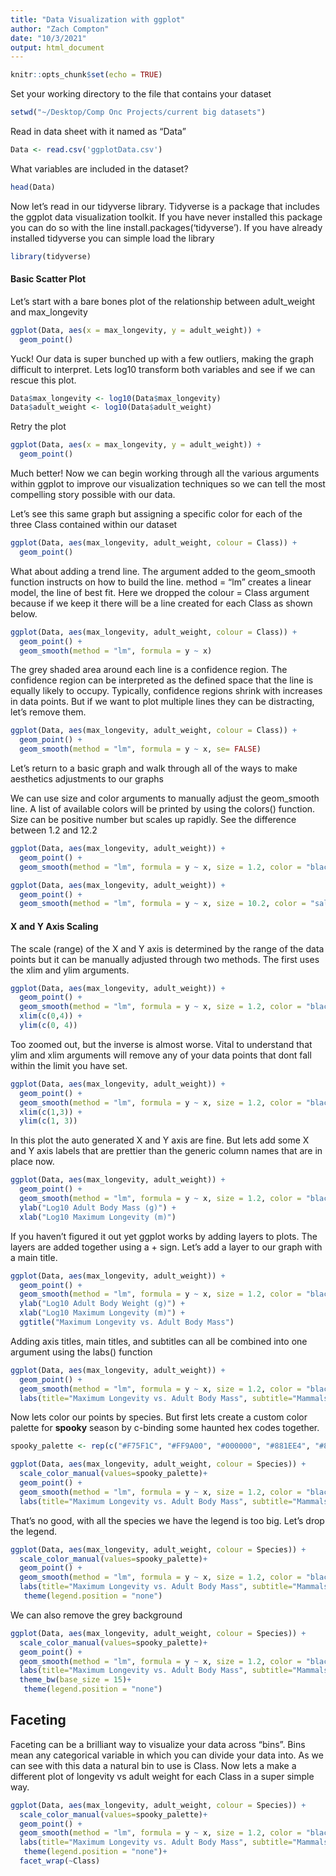 ```yaml
---
title: "Data Visualization with ggplot"
author: "Zach Compton"
date: "10/3/2021"
output: html_document
---
```


```r
knitr::opts_chunk$set(echo = TRUE)
```

Set your working directory to the file that contains your dataset
```r
setwd("~/Desktop/Comp Onc Projects/current big datasets")
```

Read in data sheet with it named as "Data"
```r
Data <- read.csv('ggplotData.csv')
```

What variables are included in the dataset?
```r
head(Data)
```

Now let's read in our tidyverse library. Tidyverse is a package that includes the ggplot data visualization toolkit. If you have never installed this package you can do so with the line
install.packages('tidyverse'). If you have already installed tidyverse you can simple load the library 
```r
library(tidyverse)
```

#### Basic Scatter Plot
Let's start with a bare bones plot of the relationship between adult_weight and max_longevity
```r
ggplot(Data, aes(x = max_longevity, y = adult_weight)) + 
  geom_point()
```

Yuck! Our data is super bunched up with a few outliers, making the graph difficult to interpret. Lets log10 transform both variables and see if we can rescue this plot.
```r
Data$max_longevity <- log10(Data$max_longevity)
Data$adult_weight <- log10(Data$adult_weight)
```

Retry the plot
```r
ggplot(Data, aes(x = max_longevity, y = adult_weight)) + 
  geom_point()
```

Much better! Now we can begin working through all the various arguments within ggplot to improve our visualization techniques so we can tell the most compelling story possible with our data.

Let's see this same graph but assigning a specific color for each of the three Class contained within our dataset
```r
ggplot(Data, aes(max_longevity, adult_weight, colour = Class)) + 
  geom_point()
```

What about adding a trend line. The argument added to the geom_smooth function instructs on how to build the line. method = "lm" creates a linear model, the line of best fit. Here we dropped the colour = Class argument because if we keep it there will be a line created for each Class as shown below.
```r
ggplot(Data, aes(max_longevity, adult_weight, colour = Class)) + 
  geom_point() + 
  geom_smooth(method = "lm", formula = y ~ x)
```

The grey shaded area around each line is a confidence region. The confidence region can be interpreted as the defined space that the line is equally likely to occupy. Typically, confidence regions shrink with increases in data points. But if we want to plot multiple lines they can be distracting, let's remove them.
```r
ggplot(Data, aes(max_longevity, adult_weight, colour = Class)) + 
  geom_point() + 
  geom_smooth(method = "lm", formula = y ~ x, se= FALSE)
```


Let's return to a basic graph and walk through all of the ways to make aesthetics adjustments to our graphs

We can use size and color arguments to manually adjust the geom_smooth line. A list of available colors will be printed by using the colors() function. Size can be positive number but scales up rapidly. See the difference between 1.2 and 12.2
```r
ggplot(Data, aes(max_longevity, adult_weight)) + 
  geom_point() + 
  geom_smooth(method = "lm", formula = y ~ x, size = 1.2, color = "black", se = FALSE)
```


```r
ggplot(Data, aes(max_longevity, adult_weight)) + 
  geom_point() + 
  geom_smooth(method = "lm", formula = y ~ x, size = 10.2, color = "salmon4", se = FALSE)
```

#### X and Y Axis Scaling 
The scale (range) of the X and Y axis is determined by the range of the data points but it can be manually adjusted through two methods. The first uses the xlim and ylim arguments.
```r
ggplot(Data, aes(max_longevity, adult_weight)) + 
  geom_point() + 
  geom_smooth(method = "lm", formula = y ~ x, size = 1.2, color = "black", se = FALSE) +
  xlim(c(0,4)) +
  ylim(c(0, 4))
```

Too zoomed out, but the inverse is almost worse. Vital to understand that ylim and xlim arguments will remove any of your data points that dont fall within the limit you have set.
```r
ggplot(Data, aes(max_longevity, adult_weight)) + 
  geom_point() + 
  geom_smooth(method = "lm", formula = y ~ x, size = 1.2, color = "black", se = FALSE) +
  xlim(c(1,3)) +
  ylim(c(1, 3))
```

In this plot the auto generated X and Y axis are fine. But lets add some X and Y axis labels that are prettier than the generic column names that are in place now.
```r
ggplot(Data, aes(max_longevity, adult_weight)) + 
  geom_point() + 
  geom_smooth(method = "lm", formula = y ~ x, size = 1.2, color = "black", se = FALSE) +
  ylab("Log10 Adult Body Mass (g)") +
  xlab("Log10 Maximum Longevity (m)")
```

If you haven't figured it out yet ggplot works by adding layers to plots. The layers are added together using a + sign. Let's add a layer to our graph with a main title.
```r
ggplot(Data, aes(max_longevity, adult_weight)) + 
  geom_point() + 
  geom_smooth(method = "lm", formula = y ~ x, size = 1.2, color = "black", se = FALSE) +
  ylab("Log10 Adult Body Weight (g)") +
  xlab("Log10 Maximum Longevity (m)") +
  ggtitle("Maximum Longevity vs. Adult Body Mass")
```

Adding axis titles, main titles, and subtitles can all be combined into one argument using the labs() function
```r
ggplot(Data, aes(max_longevity, adult_weight)) + 
  geom_point() + 
  geom_smooth(method = "lm", formula = y ~ x, size = 1.2, color = "black", se = FALSE) +
  labs(title="Maximum Longevity vs. Adult Body Mass", subtitle="Mammals, Birds, and Reptiles", y="Log10 Adult Body Weight (g)", x="Log10 Maximum Longevity (m)")
```

Now lets color our points by species. But first lets create a custom color palette for **spooky** season by c-binding some haunted hex codes together.

```r
spooky_palette <- rep(c("#F75F1C", "#FF9A00", "#000000", "#881EE4", "#85E21F"), length.out = 250)
```

```r
ggplot(Data, aes(max_longevity, adult_weight, colour = Species)) + 
  scale_color_manual(values=spooky_palette)+
  geom_point() + 
  geom_smooth(method = "lm", formula = y ~ x, size = 1.2, color = "black", se = FALSE) +
  labs(title="Maximum Longevity vs. Adult Body Mass", subtitle="Mammals, Birds, and Reptiles", y="Log10 Adult Body Weight (g)", x="Log10 Maximum Longevity (m)")
```

That's no good, with all the species we have the legend is too big. Let's drop the legend.
```r
ggplot(Data, aes(max_longevity, adult_weight, colour = Species)) + 
  scale_color_manual(values=spooky_palette)+
  geom_point() + 
  geom_smooth(method = "lm", formula = y ~ x, size = 1.2, color = "black", se = FALSE) +
  labs(title="Maximum Longevity vs. Adult Body Mass", subtitle="Mammals, Birds, and Reptiles", y="Log10 Adult Body Weight (g)", x="Log10 Maximum Longevity (m)") + 
   theme(legend.position = "none")
```

We can also remove the grey background
```r
ggplot(Data, aes(max_longevity, adult_weight, colour = Species)) + 
  scale_color_manual(values=spooky_palette)+
  geom_point() + 
  geom_smooth(method = "lm", formula = y ~ x, size = 1.2, color = "black", se = FALSE) +
  labs(title="Maximum Longevity vs. Adult Body Mass", subtitle="Mammals, Birds, and Reptiles", y="Log10 Adult Body Weight (g)", x="Log10 Maximum Longevity (m)") + 
  theme_bw(base_size = 15)+
   theme(legend.position = "none")
```

## Faceting

Faceting can be a brilliant way to visualize your data across "bins". Bins mean any categorical variable in which you can divide your data into. As we can see with this data a natural bin to use is Class. Now lets a make a different plot of longevity vs adult weight for each Class in a super simple way.
```r
ggplot(Data, aes(max_longevity, adult_weight, colour = Species)) + 
  scale_color_manual(values=spooky_palette)+
  geom_point() + 
  geom_smooth(method = "lm", formula = y ~ x, size = 1.2, color = "black", se = FALSE) +
  labs(title="Maximum Longevity vs. Adult Body Mass", subtitle="Mammals, Birds, and Reptiles", y="Log10 Adult Body Weight (g)", x="Log10 Maximum Longevity (m)") + 
   theme(legend.position = "none")+
  facet_wrap(~Class)
```

